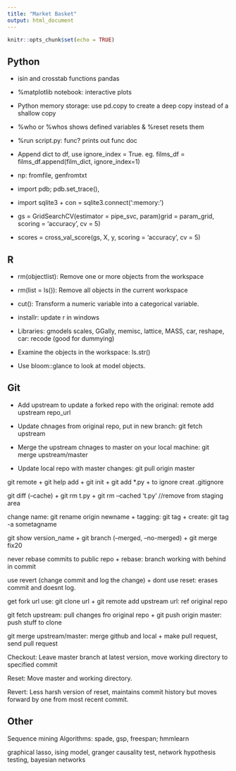 ```yaml
---
title: "Market Basket"
output: html_document
---
```


```r
knitr::opts_chunk$set(echo = TRUE)
```

## Python

* isin and crosstab functions pandas

* %matplotlib notebook: interactive plots

* Python memory storage: use pd.copy to create a deep copy instead of a shallow copy

* %who or %whos shows defined variables & %reset resets them

* %run script.py: func? prints out func doc

* Append dict to df, use ignore_index = True. eg. films_df = films_df.append(film_dict, ignore_index=1)

* np: fromfile, genfromtxt

* import pdb; pdb.set_trace(), 

* import sqlite3 + con = sqlite3.connect(':memory:')

* gs = GridSearchCV(estimator = pipe_svc, param)grid = param_grid, scoring = 'accuracy', cv = 5)

* scores = cross_val_score(gs, X, y, scoring = 'accuracy', cv = 5)

## R

* rm(objectlist): Remove one or more objects from the workspace

* rm(list = ls()): Remove all objects in the current workspace

* cut(): Transform a numeric variable into a categorical variable.

* installr: update r in windows

* Libraries: gmodels scales, GGally, memisc, lattice, MASS, car, reshape, car: recode (good for dummying)

* Examine the objects in the workspace: ls.str()

* Use bloom::glance to look at model objects.

## Git

* Add upstream to update a forked repo with the original: remote add upstream repo_url 

* Update chnages from original repo, put in new branch: git fetch upstream

* Merge the upstream chnages to master on your local machine: git merge upstream/master

* Update local repo with master changes: git pull origin master

git remote + git help add + git init + git add *.py + to ignore creat .gitignore

git diff (--cache) + git rm t.py + git rm --cached 't.py' //remove from staging area

change name: git rename origin newname + tagging: git tag + create: git tag -a sometagname

git show version_name + git branch (--merged, --no-merged) + git merge fix20

never rebase commits to public repo + rebase: branch working with behind in commit

use revert (change commit and log the change) + dont use reset: erases commit and doesnt log.

get fork url use: git clone url + git remote add upstream url: ref original repo

git fetch upstream: pull changes fro original repo + git push origin master: push stuff to clone

git merge upstream/master: merge github and local + make pull request, send pull request

Checkout: Leave master branch at latest version, move working directory to specified commit

Reset: Move master and working directory.

Revert: Less harsh version of reset, maintains commit history but moves forward by one from most recent commit.

## Other

Sequence mining Algorithms: spade, gsp, freespan; hmmlearn 

graphical lasso, ising model, granger causality test, network hypothesis testing, bayesian networks